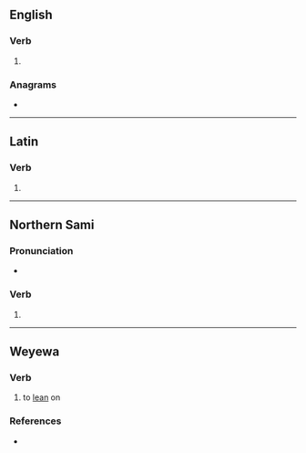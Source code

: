 {{also|Adde|ádde}}
==English==

===Verb===
{{en-verb}}

# {{obsolete spelling of|en|add}}

===Anagrams===
* {{anagrams|en|a=adde|Dade|Edda|dade|dead}}

----

==Latin==

===Verb===
{{la-verb-form|adde}}

# {{inflection of|la|addō||2|s|pres|actv|impr}}

----

==Northern Sami==

===Pronunciation===
* {{se-IPA}}

===Verb===
{{head|se|verb form}}

# {{inflection of|se|addit||1|d|pres|indc|;|3|p|past|indc}}

----

==Weyewa==

===Verb===
{{head|wew|verb}}

# {{lb|wew|Loli}} to [[lean]] on

===References===
* {{r:wew:loli}}
{{normalized|from=ad'de}}